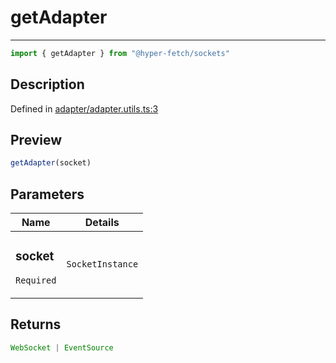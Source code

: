 

# getAdapter

<div class="api-docs__separator" data-reactroot="">

---

</div><div class="api-docs__import" data-reactroot="">

```ts
import { getAdapter } from "@hyper-fetch/sockets"
```

</div><div class="api-docs__section">

## Description

</div><div class="api-docs__description"><span class="api-docs__do-not-parse">



</span></div><p class="api-docs__definition">

Defined in [adapter/adapter.utils.ts:3](https://github.com/BetterTyped/hyper-fetch/blob/3f01c37e/packages/sockets/src/adapter/adapter.utils.ts#L3)

</p><div class="api-docs__section">

## Preview

</div><div class="api-docs__preview fn">

```ts
getAdapter(socket)
```

</div><div class="api-docs__section">

## Parameters

</div><div class="api-docs__parameters"><table><thead><tr><th>Name</th><th>Details</th></tr></thead><tbody><tr param-data="socket"><td class="api-docs__param-name required">

### socket 

`Required`

</td><td class="api-docs__param-type">

`SocketInstance`

</td></tr></tbody></table></div><div class="api-docs__section">

## Returns

</div><div class="api-docs__returns">

```ts
WebSocket | EventSource
```

</div>